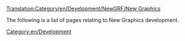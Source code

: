 [[Translation:Category/en/Development/NewGRF/New Graphics]]

The following is a list of pages relating to New Graphics development.

[[Category:en/Development]]